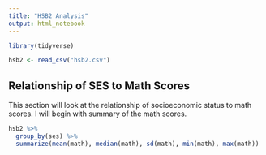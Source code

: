 ```yaml
---
title: "HSB2 Analysis"
output: html_notebook
---
```


```r

library(tidyverse)

hsb2 <- read_csv("hsb2.csv")

```


## Relationship of SES to Math Scores

This section will look at the relationship of socioeconomic status to
math scores. I will begin with summary of the math scores.

```r

hsb2 %>%
  group_by(ses) %>%
  summarize(mean(math), median(math), sd(math), min(math), max(math))

```

